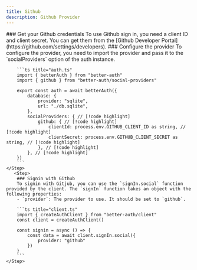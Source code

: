 ```yaml
---
title: Github
description: Github Provider
---
```


<Steps>
    <Step> 
        ### Get your Github credentials
        To use Github sign in, you need a client ID and client secret. You can get them from the [Github Developer Portal](https://github.com/settings/developers).
    </Step>

  <Step>
        ### Configure the provider
        To configure the provider, you need to import the provider and pass it to the `socialProviders` option of the auth instance.

        ```ts title="auth.ts"
        import { betterAuth } from "better-auth"
        import { github } from "better-auth/social-providers"
        
        export const auth = await betterAuth({
            database: {
                provider: "sqlite",
                url: "./db.sqlite",
            },
            socialProviders: { // [!code highlight]
                github: { // [!code highlight]
                    clientId: process.env.GITHUB_CLIENT_ID as string, // [!code highlight]
                    clientSecret: process.env.GITHUB_CLIENT_SECRET as string, // [!code highlight]
                }, // [!code highlight]
            }, // [!code highlight]
        })
        ```
    </Step>
       <Step>
        ### Signin with Github
        To signin with Gitjub, you can use the `signIn.social` function provided by the client. The `signIn` function takes an object with the following properties:
        - `provider`: The provider to use. It should be set to `github`.

        ```ts title="client.ts"  
        import { createAuthClient } from "better-auth/client"
        const client = createAuthClient()
        
        const signin = async () => {
            const data = await client.signIn.social({
                provider: "github"
            })
        }
        ```
    </Step>
</Steps>
